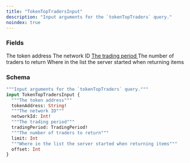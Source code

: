 ```yaml
---
title: "TokenTopTradersInput"
description: "Input arguments for the `tokenTopTraders` query."
noindex: true
---
```


### Fields

<ResponseField name="tokenAddress" type="String!" required>
  The token address
</ResponseField>

<ResponseField name="networkId" type="Int!" required>
  The network ID
</ResponseField>

<a href="/api-reference/types/tradingperiod">
  <ResponseField name="tradingPeriod" type="TradingPeriod!" required>
    The trading period
  </ResponseField>
</a>

<ResponseField name="limit" type="Int">
  The number of traders to return
</ResponseField>

<ResponseField name="offset" type="Int">
  Where in the list the server started when returning items
</ResponseField>

### Schema


```graphql 
"""Input arguments for the `tokenTopTraders` query."""
input TokenTopTradersInput {
  """The token address"""
  tokenAddress: String!
  """The network ID"""
  networkId: Int!
  """The trading period"""
  tradingPeriod: TradingPeriod!
  """The number of traders to return"""
  limit: Int
  """Where in the list the server started when returning items"""
  offset: Int
}
```
